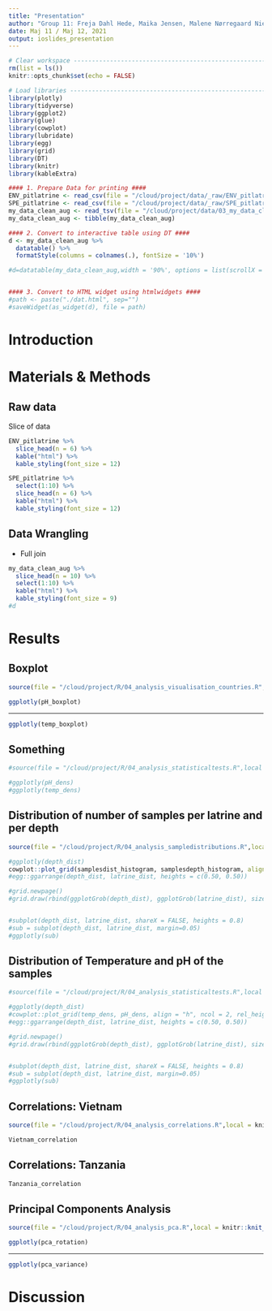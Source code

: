 ```yaml
---
title: "Presentation"
author: "Group 11: Freja Dahl Hede, Maika Jensen, Malene Nørregaard Nielsen\n, Sofie Rossen, Sofie Theisen Honore"
date: Maj 11 / Maj 12, 2021
output: ioslides_presentation
---
```

<!-- Et slide består normalvis af en overskrift og to chunks
## Overskrift på Slide, e.g. PCA
1. Et slide hvor filen med output sources (benyt include=FALSE), OBS: skriv full path
2. Et slide med output (bruger ggplotly i de fleste tilfælde
-->

```r
# Clear workspace ---------------------------------------------------------
rm(list = ls())
knitr::opts_chunk$set(echo = FALSE)

# Load libraries ----------------------------------------------------------
library(plotly)
library(tidyverse)
library(ggplot2)
library(glue)
library(cowplot)
library(lubridate)
library(egg)
library(grid)
library(DT)
library(knitr)
library(kableExtra)
```

```r
#### 1. Prepare Data for printing ####
ENV_pitlatrine <- read_csv(file = "/cloud/project/data/_raw/ENV_pitlatrine.csv")
SPE_pitlatrine <- read_csv(file = "/cloud/project/data/_raw/SPE_pitlatrine.csv")
my_data_clean_aug <- read_tsv(file = "/cloud/project/data/03_my_data_clean_aug.tsv")
my_data_clean_aug <- tibble(my_data_clean_aug)

#### 2. Convert to interactive table using DT ####
d <- my_data_clean_aug %>%
  datatable() %>%
  formatStyle(columns = colnames(.), fontSize = '10%')

#d=datatable(my_data_clean_aug,width = '90%', options = list(scrollX = TRUE))


#### 3. Convert to HTML widget using htmlwidgets ####
#path <- paste("./dat.html", sep="")
#saveWidget(as_widget(d), file = path)
```

# Introduction 
# Materials & Methods
## Raw data
Slice of data
```r
ENV_pitlatrine %>%
  slice_head(n = 6) %>%
  kable("html") %>%
  kable_styling(font_size = 12)

SPE_pitlatrine %>%
  select(1:10) %>%
  slice_head(n = 6) %>%
  kable("html") %>%
  kable_styling(font_size = 12)
```

## Data Wrangling
- Full join 
```r
my_data_clean_aug %>%
  slice_head(n = 10) %>%
  select(1:10) %>%
  kable("html") %>%
  kable_styling(font_size = 9)
#d
```

# Results
## Boxplot
```r
source(file = "/cloud/project/R/04_analysis_visualisation_countries.R",local = knitr::knit_global())
```

```r
ggplotly(pH_boxplot)

```
___
```r
ggplotly(temp_boxplot)

```

## Something
```r
#source(file = "/cloud/project/R/04_analysis_statisticaltests.R",local = knitr::knit_global())
```

```r
#ggplotly(pH_dens)
#ggplotly(temp_dens)

```

## Distribution of number of samples per latrine and per depth
```r
source(file = "/cloud/project/R/04_analysis_sampledistributions.R",local = knitr::knit_global())
```

```r
#ggplotly(depth_dist)
cowplot::plot_grid(samplesdist_histogram, samplesdepth_histogram, align = "h", ncol = 2, rel_heights = c(0.50, 0.50))
#egg::ggarrange(depth_dist, latrine_dist, heights = c(0.50, 0.50))

#grid.newpage()
#grid.draw(rbind(ggplotGrob(depth_dist), ggplotGrob(latrine_dist), size = "last"))


#subplot(depth_dist, latrine_dist, shareX = FALSE, heights = 0.8)
#sub = subplot(depth_dist, latrine_dist, margin=0.05)
#ggplotly(sub)
```

## Distribution of Temperature and pH of the samples
```r
#source(file = "/cloud/project/R/04_analysis_statisticaltests.R",local = knitr::knit_global())
```

```r
#ggplotly(depth_dist)
#cowplot::plot_grid(temp_dens, pH_dens, align = "h", ncol = 2, rel_heights = c(0.50, 0.50))
#egg::ggarrange(depth_dist, latrine_dist, heights = c(0.50, 0.50))

#grid.newpage()
#grid.draw(rbind(ggplotGrob(depth_dist), ggplotGrob(latrine_dist), size = "last"))


#subplot(depth_dist, latrine_dist, shareX = FALSE, heights = 0.8)
#sub = subplot(depth_dist, latrine_dist, margin=0.05)
#ggplotly(sub)
```
## Correlations: Vietnam
```r
source(file = "/cloud/project/R/04_analysis_correlations.R",local = knitr::knit_global())
```

```r
Vietnam_correlation
```

## Correlations: Tanzania
```r
Tanzania_correlation
```

## Principal Components Analysis
```r
source(file = "/cloud/project/R/04_analysis_pca.R",local = knitr::knit_global())
```

```r
ggplotly(pca_rotation)
```
---
```r
ggplotly(pca_variance)
```


# Discussion
